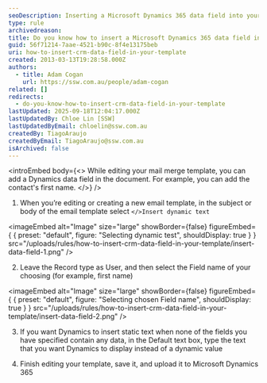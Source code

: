 ```yaml
---
seoDescription: Inserting a Microsoft Dynamics 365 data field into your template allows you to personalize emails with user-specific information.
type: rule
archivedreason:
title: Do you know how to insert a Microsoft Dynamics 365 data field into your template?
guid: 56f71214-7aae-4521-b90c-8f4e13175beb
uri: how-to-insert-crm-data-field-in-your-template
created: 2013-03-13T19:28:58.000Z
authors:
  - title: Adam Cogan
    url: https://ssw.com.au/people/adam-cogan
related: []
redirects:
  - do-you-know-how-to-insert-crm-data-field-in-your-template
lastUpdated: 2025-09-18T12:04:17.000Z
lastUpdatedBy: Chloe Lin [SSW]
lastUpdatedByEmail: chloelin@ssw.com.au
createdBy: TiagoAraujo
createdByEmail: TiagoAraujo@ssw.com.au
isArchived: false
---
```


<introEmbed
  body={<>
While editing your mail merge template, you can add a Dynamics data field in the document. For example, you can add the contact's first name.
  </>}
/>
1. When you’re editing or creating a new email template, in the subject or body of the email template select `</>Insert dynamic text`
   
<imageEmbed
  alt="Image"
  size="large"
  showBorder={false}
  figureEmbed={ {
    preset: "default",
    figure: "Selecting dynamic test",
    shouldDisplay: true
  } }
  src="/uploads/rules/how-to-insert-crm-data-field-in-your-template/insert-data-field-1.png"
/>


2. Leave the Record type as User, and then select the Field name of your choosing (for example, first name)
   
<imageEmbed
  alt="Image"
  size="large"
  showBorder={false}
  figureEmbed={ {
    preset: "default",
    figure: "Selecting chosen Field name",
    shouldDisplay: true
  } }
  src="/uploads/rules/how-to-insert-crm-data-field-in-your-template/insert-data-field-2.png"
/>


3. If you want Dynamics to insert static text when none of the fields you have specified contain any data, in the Default text box, type the text that you want Dynamics to display instead of a dynamic value

4. Finish editing your template, save it, and upload it to Microsoft Dynamics 365
